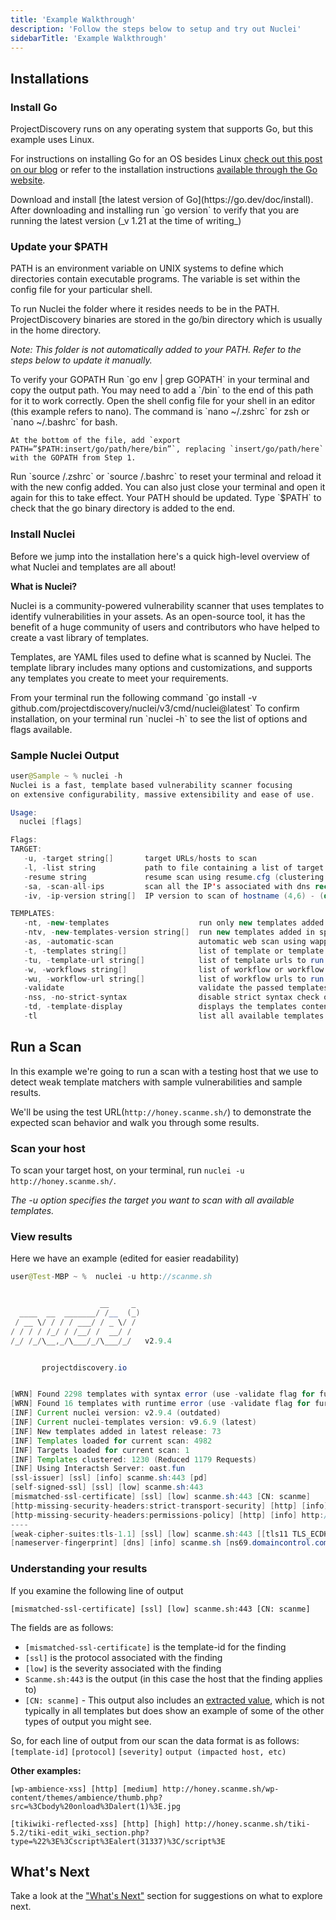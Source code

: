```yaml
---
title: 'Example Walkthrough'
description: 'Follow the steps below to setup and try out Nuclei'
sidebarTitle: 'Example Walkthrough'
---
```


## Installations

### Install Go

ProjectDiscovery runs on any operating system that supports Go, but this example uses Linux. 

For instructions on installing Go for an OS besides Linux [check out this post on our blog](https://blog.projectdiscovery.io/getting-started-with-projectdiscovery-in-linux-and-windows/) 
or refer to the installation instructions [available through the Go website](https://go.dev/doc/install).

<Steps>
  <Step title="Get the latest version">
  Download and install [the latest version of Go](https://go.dev/doc/install).
  </Step> 
  <Step title="Verify the version">
  After downloading and installing run `go version` to verify that you are running the latest version (_v 1.21 at the time of writing_) 
  </Step>
</Steps>

### Update your $PATH

PATH is an environment variable on UNIX systems to define which directories contain executable programs. 
The variable is set within the config file for your particular shell.

To run Nuclei the folder where it resides needs to be in the PATH. ProjectDiscovery binaries are stored in the go/bin directory which is usually in the home directory. 

_Note: This folder is not automatically added to your PATH. Refer to the steps below to update it manually._

<Steps>
  <Step title="Verify your GOPATH">
    To verify your GOPATH Run `go env | grep GOPATH` in your terminal and copy the output path. 
    You may need to add a `/bin` to the end of this path for it to work correctly. 
  </Step>
  <Step title="Open your shell config file">
    Open the shell config file for your shell in an editor (this example refers to nano). The command is `nano ~/.zshrc` for zsh or `nano ~/.bashrc` for bash. 
    
    At the bottom of the file, add `export PATH=”$PATH:insert/go/path/here/bin”`, replacing `insert/go/path/here` with the GOPATH from Step 1.
  </Step>
  <Step title="Reset your terminal">
    Run `source /.zshrc` or `source /.bashrc` to reset your terminal and reload it with the new config added. 
    You can also just close your terminal and open it again for this to take effect.
  </Step>
  <Step title="Verify your updated PATH">
    Your PATH should be updated. 
    Type `$PATH` to check that the go binary directory is added to the end.
  </Step>
</Steps>

### Install Nuclei

Before we jump into the installation here's a quick high-level overview of what Nuclei and templates are all about!

**What is Nuclei?**

Nuclei is a community-powered vulnerability scanner that uses templates to identify vulnerabilities in your assets. 
As an open-source tool, it has the benefit of a huge community of users and contributors who have helped to create a vast library of templates. 

Templates, are YAML files used to define what is scanned by Nuclei. The template library includes many options and customizations, and supports any templates you create to meet your requirements.

<Steps>
  <Step title="Install Nuclei with Go">
    From your terminal run the following command `go install -v github.com/projectdiscovery/nuclei/v3/cmd/nuclei@latest`
  </Step>
  <Step title="Confirm installation">
    To confirm installation, on your terminal run `nuclei -h` to see the list of options and flags available.
  </Step>
</Steps>

### Sample Nuclei Output

```java
user@Sample ~ % nuclei -h
Nuclei is a fast, template based vulnerability scanner focusing
on extensive configurability, massive extensibility and ease of use.

Usage:
  nuclei [flags]

Flags:
TARGET:
   -u, -target string[]       target URLs/hosts to scan
   -l, -list string           path to file containing a list of target URLs/hosts to scan (one per line)
   -resume string             resume scan using resume.cfg (clustering will be disabled)
   -sa, -scan-all-ips         scan all the IP's associated with dns record
   -iv, -ip-version string[]  IP version to scan of hostname (4,6) - (default 4)

TEMPLATES:
   -nt, -new-templates                    run only new templates added in latest nuclei-templates release
   -ntv, -new-templates-version string[]  run new templates added in specific version
   -as, -automatic-scan                   automatic web scan using wappalyzer technology detection to tags mapping
   -t, -templates string[]                list of template or template directory to run (comma-separated, file)
   -tu, -template-url string[]            list of template urls to run (comma-separated, file)
   -w, -workflows string[]                list of workflow or workflow directory to run (comma-separated, file)
   -wu, -workflow-url string[]            list of workflow urls to run (comma-separated, file)
   -validate                              validate the passed templates to nuclei
   -nss, -no-strict-syntax                disable strict syntax check on templates
   -td, -template-display                 displays the templates content
   -tl                                    list all available templates
   ```

## Run a Scan

In this example we're going to run a scan with a testing host that we use to detect weak template matchers with sample vulnerabilities and sample results. 

We'll be using the test URL(`http://honey.scanme.sh/`) to demonstrate the expected scan behavior and walk you through some results. 

### Scan your host
To scan your target host, on your terminal, run `nuclei -u http://honey.scanme.sh/`. 

_The -u option specifies the target you want to scan with all available templates._ 

### View results
Here we have an example (edited for easier readability) 

```java
user@Test-MBP ~ %  nuclei -u http://scanme.sh


                    __     _
  ____  __  _______/ /__  (_)
 / __ \/ / / / ___/ / _ \/ /
/ / / / /_/ / /__/ /  __/ /
/_/ /_/\__,_/\___/_/\___/_/   v2.9.4


       projectdiscovery.io


[WRN] Found 2298 templates with syntax error (use -validate flag for further examination)
[WRN] Found 16 templates with runtime error (use -validate flag for further examination)
[INF] Current nuclei version: v2.9.4 (outdated)
[INF] Current nuclei-templates version: v9.6.9 (latest)
[INF] New templates added in latest release: 73
[INF] Templates loaded for current scan: 4982
[INF] Targets loaded for current scan: 1
[INF] Templates clustered: 1230 (Reduced 1179 Requests)
[INF] Using Interactsh Server: oast.fun
[ssl-issuer] [ssl] [info] scanme.sh:443 [pd]
[self-signed-ssl] [ssl] [low] scanme.sh:443
[mismatched-ssl-certificate] [ssl] [low] scanme.sh:443 [CN: scanme]
[http-missing-security-headers:strict-transport-security] [http] [info] http://scanme.sh
[http-missing-security-headers:permissions-policy] [http] [info] http://scanme.sh
----
[weak-cipher-suites:tls-1.1] [ssl] [low] scanme.sh:443 [[tls11 TLS_ECDHE_ECDSA_WITH_AES_128_CBC_SHA]]
[nameserver-fingerprint] [dns] [info] scanme.sh [ns69.domaincontrol.com.,ns70.domaincontrol.com.]
```
### Understanding your results

If you examine the following line of output

`[mismatched-ssl-certificate] [ssl] [low] scanme.sh:443 [CN: scanme]`

The fields are as follows:
 - `[mismatched-ssl-certificate]` is the template-id for the finding
 - `[ssl]` is the protocol associated with the finding
 - `[low]` is the severity associated with the finding
 - `Scanme.sh:443` is the output (in this case the host that the finding applies to)
 - `[CN: scanme]` - This output also includes an [extracted value](https://docs.projectdiscovery.io/templates/reference/extractors), which is not typically in all templates but does show an example of some of the other types of output you might see. 


So, for each line of output from our scan the data format is as follows:
`[template-id]` `[protocol]` `[severity]` `output (impacted host, etc)`


**Other examples:** 
```
[wp-ambience-xss] [http] [medium] http://honey.scanme.sh/wp-content/themes/ambience/thumb.php?src=%3Cbody%20onload%3Dalert(1)%3E.jpg
```
```
[tikiwiki-reflected-xss] [http] [high] http://honey.scanme.sh/tiki-5.2/tiki-edit_wiki_section.php?type=%22%3E%3Cscript%3Ealert(31337)%3C/script%3E
```

## What's Next

Take a look at the ["What's Next"](/getstarted-nextsteps) section for suggestions on what to explore next.